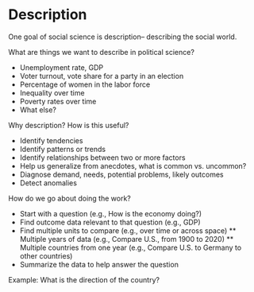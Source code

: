 # Description {#descrip}

One goal of social science is description-- describing the social world.

What are things we want to describe in political science?

  * Unemployment rate, GDP
  * Voter turnout, vote share for a party in an election
  * Percentage of women in the labor force
  * Inequality over time
  * Poverty rates over time
  * What else?
  
Why description? How is this useful?

  * Identify tendencies
  * Identify patterns or trends
  * Identify relationships between two or more factors
  * Help us generalize from anecdotes, what is common vs. uncommon? 
  * Diagnose demand, needs, potential problems, likely outcomes
  * Detect anomalies

How do we go about doing the work?
  
  * Start with a question (e.g., How is the economy doing?)
  * Find outcome data relevant to that question (e.g., GDP)
  * Find multiple units to compare (e.g., over time or across space)
    ** Multiple years of data (e.g., Compare U.S., from 1900 to 2020)
    ** Multiple countries from one year (e.g., Compare U.S. to Germany to other countries)
  * Summarize the data to help answer the question

Example: What is the direction of the country?  
